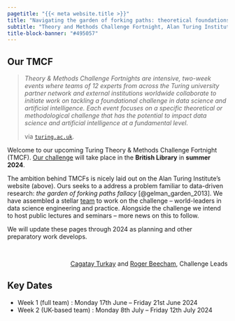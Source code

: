 ```yaml
---
pagetitle: "{{< meta website.title >}}"
title: "Navigating the garden of forking paths: theoretical foundations for interactive data analysis in data-driven science"
subtitle: "Theory and Methods Challenge Fortnight, Alan Turing Institute"
title-block-banner: "#495057"
---
```


## Our TMCF

> *Theory & Methods Challenge Fortnights are intensive, two-week events where teams of 12 experts from across the Turing university partner network and external institutions worldwide collaborate to initiate work on tackling a foundational challenge in data science and artificial intelligence. Each event focuses on a specific theoretical or methodological challenge that has the potential to impact data science and artificial intelligence at a fundamental level.*
>
> via [`turing.ac.uk`](https://www.turing.ac.uk/research/theory-and-method-challenge-fortnights).


Welcome to our upcoming Turing Theory & Methods Challenge Fortnight (TMCF). [Our challenge](challenge/) will take place in the **British Library** in **summer 2024**.

The ambition behind TMCFs is nicely laid out on the Alan Turing Institute's website (above). Ours seeks to a address a problem familiar to data-driven research: *the garden of forking paths fallacy* [@gelman_garden_2013]. We have assembled a stellar [team](team/) to work on the challenge -- world-leaders in data science engineering and practice.  Alongside the challenge we intend to host public lectures and seminars -- more news on this to follow.

We will update these pages through 2024 as planning and other preparatory work develops.

<br>

<p align='right'>[Cagatay Turkay](https://warwick.ac.uk/fac/cross_fac/cim/people/cagatay-turkay/) and [Roger Beecham](https://www.roger-beecham.com/), Challenge Leads</p>


## Key Dates

* Week 1 (full team) : Monday 17th June -- Friday 21st June 2024
* Week 2 (UK-based team) : Monday 8th July -- Friday 12th July 2024
